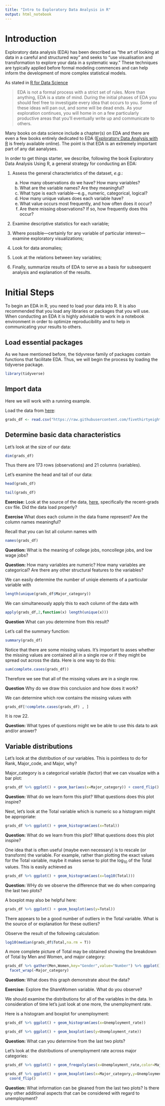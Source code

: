 ```yaml
---
title: "Intro to Exploratory Data Analysis in R"
output: html_notebook
---
```


# Introduction 

Exploratory data analysis (EDA) has been described as "the art of looking at data in a careful and structured way" and seeks to  "use visualisation and transformation to explore your data in a systematic way." These techniques are typically applied before formal modeling commences and can help inform the development of more complex statistical models.

As stated in [R for Data Science](https://r4ds.had.co.nz/exploratory-data-analysis.html) 

> EDA is not a formal process with a strict set of rules. More than anything, EDA is a state of mind. During the initial phases of EDA you should feel free to investigate every idea that occurs to you. Some of these ideas will pan out, and some will be dead ends. As your exploration continues, you will home in on a few particularly productive areas that you’ll eventually write up and communicate to others.

Many books on data science include a chapter(s) on EDA and there are even a few books entirely dedicated to EDA ([Exploratory Data Analysis with R](https://bookdown.org/rdpeng/exdata/) is freely available online). The point is that EDA is an extremely important part of any dat aanalyses. 


In order to get things starter, we describe, following the book Exploratory Data Analysis Using R, a  general strategy for conducting an EDA:

1) Assess the general characteristics of the dataset, *e.g.*:

    a) How many observations do we have? How many variables?
    b) What are the variable names? Are they meaningful?
    c) What type is each variable—e.g., numeric, categorical, logical?
    d) How many unique values does each variable have?
    e) What value occurs most frequently, and how often does it occur?
    f) Are there missing observations? If so, how frequently does this occur?
  
2) Examine descriptive statistics for each variable;

3) Where possible—certainly for any variable of particular interest—examine exploratory visualizations;

4) Look for data anomalies;

5) Look at the relations between key variables;

6) Finally, summarize results of EDA to serve as a basis for subsequent analysis and explanation of the results.

# Initial Steps

To begin an EDA in R, you need to load your data into R. It is also recommended that you load any libraries or packages that you will use. When conducting an EDA it is highly advisable to work in a notebook environment in order to optimize reproducibility and to help in communicating your results to others. 

## Load essential packages

As we have mentioned before, the tidyvrese family of packages contain functions that facilitate EDA. Thus, we will begin the process by loading the tidyverse package.  
```r
library(tidyverse)
```

## Import data

Here we will work with a running example. 

Load the data from [here](https://fivethirtyeight.com/features/the-economic-guide-to-picking-a-college-major/):
```r
grads_df <- read.csv("https://raw.githubusercontent.com/fivethirtyeight/data/master/college-majors/recent-grads.csv")
```


## Determine basic data characteristics

Let's look at the size of our data:
```r
dim(grads_df)
```
Thus there are 173 rows (observations) and 21 columns (variables). 

Let's examine the head and tail of our data:
```r
head(grads_df)
```


```r
tail(grads_df)
```

**Exercise:** Look at the source of the data, [here](https://fivethirtyeight.com/features/the-economic-guide-to-picking-a-college-major/), specifically the recent-grads csv file. Did the data load properly?

**Exercise** What does each column in the data frame represent? Are the column names meaningful? 

Recall that you can list all column names with
```r
names(grads_df)
```

**Question:** What is the meaning of college jobs, noncollege jobs, and low wage jobs? 


**Question:** How many variables are numeric? How many variables are categorical? Are there any other structural features to the variables? 

We can easily determine the number of uniqie elements of a particular variable with
```r
length(unique(grads_df$Major_category))
```
 
We can simultaneously apply this to each column of the data with
```r
apply(grads_df,2,function(x) length(unique(x)))
```

**Question** What can you determine from this result? 

Let's call the summary function:
```r
summary(grads_df)
```
  
Notice that there are some missing values. It's important to asses whether the missing values are contained all in a single row or if they might be spread out across the data. Here is one way to do this:
```r
sum(complete.cases(grads_df))
```
Therefore we see that all of the missing values are in a single row. 

**Question** Why do we draw this conclusion and how does it work? 

We can determine which row contains the missing values with
```r
grads_df[!complete.cases(grads_df) , ]
```

It is row 22. 

**Question:** What types of questions might we be able to use this data to ask and/or answer? 

## Variable distributions

Let's look at the distribution of our variables. This is pointless to do for Rank, Major_code, and Major, why? 

Major_category is a categorical variable (factor) that we can visualize with a bar plot:
```r
grads_df %>% ggplot() + geom_bar(aes(x=Major_category)) + coord_flip()
```

**Question:** What do we learn form this plot? What questions does this plot inspire? 

Next, let's look at the Total variable which is numeric so a histogram might be appropriate:
```r
grads_df %>% ggplot() + geom_histogram(aes(x=Total))
```

**Question:** What do we learn from this plot? What questions does this plot inspire?

One idea that is often useful (maybe even necessary) is to rescale (or transform) the variable. For example, rather than plotting the exact values for the Total variable, maybe it makes sense to plot the $\log_{10}$ of the Total values. This is easily achieved as
```r
grads_df %>% ggplot() + geom_histogram(aes(x=log10(Total)))
```
 
**Question:** WHy do we observe the difference that we do when comparing the last two plots? 

A boxplot may also be helpful here:
```r
grads_df %>% ggplot() + geom_boxplot(aes(y=Total))
```

There appears to be a good number of outliers in the Total variable. What is the source of or explanation for these outliers? 

Observe the result of the following calculation:
```r
log10(median(grads_df$Total,na.rm = T))
```

A more complete picture of Total may be obtained showing the breakdown of Total by Men and Women, and major category:
```r
grads_df %>% gather(Men,Women,key="Gender",value="Number") %>% ggplot() + geom_freqpoly(aes(x=log10(Number),color=Gender)) + 
  facet_wrap(~Major_category)
```


**Question:** What does this graph demonstrate about the data? 

**Exercise:**  Explore the ShareWomen variable. What do you observe? 


We should examine the distributions for all of the variables in the data. In consideration of time let's just look at one more, the unemployment rate. 

Here is a histogram and boxplot for unemployment:
```r
grads_df %>% ggplot() + geom_histogram(aes(x=Unemployment_rate))
```

```r
grads_df %>% ggplot() + geom_boxplot(aes(y=Unemployment_rate))
```

**Question:** What can you determine from the last two plots? 


Let's look at the distributions of unemployment rate across major categories:
```r
grads_df %>% ggplot() + geom_freqpoly(aes(x=Unemployment_rate,color=Major_category))
```

```r
grads_df %>% ggplot() + geom_boxplot(aes(x=Major_category,y=Unemployment_rate)) + 
  coord_flip()
```

**Question:** What information can be gleaned from the last two plots? Is there any other additional aspects that can be considered with regard to unemployment? 



